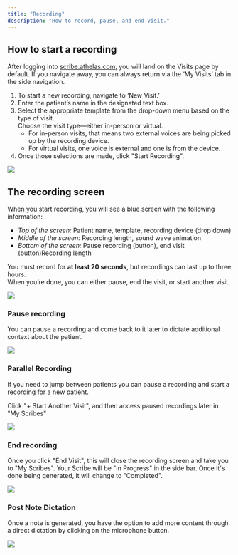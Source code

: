 ```yaml
---
title: "Recording"
description: "How to record, pause, and end visit."
---
```


## How to start a recording

After logging into [scribe.athelas.com](http://scribe.athelas.com), you will land on the Visits page by default. If you navigate away, you can always return via the ‘My Visits’ tab in the side navigation.

1. To start a new recording, navigate to ‘New Visit.’
2. Enter the patient’s name in the designated text box.
3. Select the appropriate template from the drop-down menu based on the type of visit.\
   Choose the visit type—either in-person or virtual.
   - For in-person visits, that means two external voices are being picked up by the recording device.
   - For virtual visits, one voice is external and one is from the device.
4. Once those selections are made, click "Start Recording".

<Frame>
  <img src="/images/start_visit.png" />
</Frame>

## The recording screen

When you start recording, you will see a blue screen with the following information:

- _Top of the screen:_ Patient name, template, recording device (drop down)
- _Middle of the screen:_ Recording length, sound wave animation
- _Bottom of the screen:_ Pause recording (button), end visit (button)Recording length

You must record for **at least 20 seconds**, but recordings can last up to three hours.\
When you’re done, you can either pause, end the visit, or start another visit.

<Frame>
  <img src="/images/Screenshot2025-06-09at2.53.08PM.png" />
</Frame>

### Pause recording

You can pause a recording and come back to it later to dictate additional context about the patient.

<Frame>
  <img src="/images/Screenshot2025-06-09at2.53.24PM.png" />
</Frame>

### Parallel Recording

If you need to jump between patients you can pause a recording and start a recording for a new patient.

Click "\+ Start Another Visit", and then access paused recordings later in "My Scribes"


<Frame>
  <img src="/images/paused_visit.png" />
</Frame>



### End recording

Once you click "End Visit", this will close the recording screen and take you to "My Scribes". Your Scribe will be "In Progress" in the side bar. Once it's done being generated, it will change to "Completed".

<Frame>
  <img src="/images/Screenshot2025-06-09at3.24.30PM.png" />
</Frame>



### Post Note Dictation

Once a note is generated, you have the option to add more content through a direct dictation by clicking on the microphone button.

<Frame>
  <img src="/images/Dictation.png" />
</Frame>


